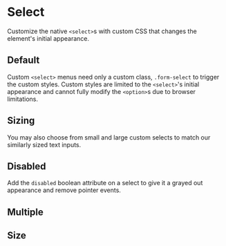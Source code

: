 

# Select

Customize the native `<select>`s with custom CSS that changes the element's initial appearance.

## Default

Custom `<select>` menus need only a custom class, `.form-select` to trigger the custom styles.
Custom styles are limited to the `<select>`'s initial appearance and cannot fully modify the `<option>`s due to browser limitations.

<Canvas of={FormSelectStories.FormSelectDefault} className='bg-main' />

## Sizing

You may also choose from small and large custom selects to match our similarly sized text inputs.

<Canvas of={FormSelectStories.FormSelectSizing} className='bg-main' />

## Disabled

Add the `disabled` boolean attribute on a select to give it a grayed out appearance and remove pointer events.

<Canvas of={FormSelectStories.FormSelectDisabled} className='bg-main' />

## Multiple

<Canvas of={FormSelectStories.FormSelectMultiple} className='bg-main' />

## Size

<Canvas of={FormSelectStories.FormSelectSize} className='bg-main' />
